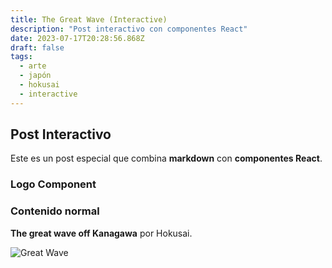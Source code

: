 ```yaml
---
title: The Great Wave (Interactive)
description: "Post interactivo con componentes React"
date: 2023-07-17T20:28:56.868Z
draft: false
tags:
  - arte
  - japón
  - hokusai
  - interactive
---
```



## Post Interactivo

Este es un post especial que combina **markdown** con **componentes React**.

### Logo Component

<Logo />

### Contenido normal

**The great wave off Kanagawa** por Hokusai.

![Great Wave](https://upload.wikimedia.org/wikipedia/commons/thumb/a/a5/Tsunami_by_hokusai_19th_century.jpg/1280px-Tsunami_by_hokusai_19th_century.jpg)

 